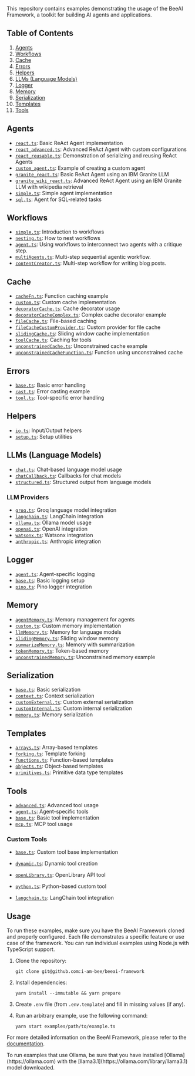 
This repository contains examples demonstrating the usage of the BeeAI Framework, a toolkit for building AI agents and applications.

## Table of Contents

1. [Agents](#agents)
2. [Workflows](#workflows)
3. [Cache](#cache)
4. [Errors](#errors)
5. [Helpers](#helpers)
6. [LLMs (Language Models)](#llms-language-models)
7. [Logger](#logger)
8. [Memory](#memory)
9. [Serialization](#serialization)
10. [Templates](#templates)
11. [Tools](#tools)

## Agents

- [`react.ts`](https://github.com/i-am-bee/beeai-framework/blob/main/typescript/examples/agents/react.ts): Basic ReAct Agent implementation
- [`react_advanced.ts`](https://github.com/i-am-bee/beeai-framework/blob/main/typescript/examples/agents/react_advanced.ts): Advanced ReAct Agent with custom configurations
- [`react_reusable.ts`](https://github.com/i-am-bee/beeai-framework/blob/main/typescript/examples/agents/react_reusable.ts): Demonstration of serializing and reusing ReAct Agents
- [`custom_agent.ts`](https://github.com/i-am-bee/beeai-framework/blob/main/typescript/examples/agents/custom_agent.ts): Example of creating a custom agent
- [`granite_react.ts`](https://github.com/i-am-bee/beeai-framework/blob/main/typescript/examples/agents/granite/granite_react.ts): Basic ReAct Agent using an IBM Granite LLM
- [`granite_wiki_react.ts`](https://github.com/i-am-bee/beeai-framework/blob/main/typescript/examples/agents/granite/granite_wiki_react.ts): Advanced ReAct Agent using an IBM Granite LLM with wikipedia retrieval
- [`simple.ts`](https://github.com/i-am-bee/beeai-framework/blob/main/typescript/examples/agents/simple.ts): Simple agent implementation
- [`sql.ts`](https://github.com/i-am-bee/beeai-framework/blob/main/typescript/examples/agents/sql.ts): Agent for SQL-related tasks

## Workflows

- [`simple.ts`](https://github.com/i-am-bee/beeai-framework/blob/main/typescript/examples/workflows/simple.ts): Introduction to workflows
- [`nesting.ts`](https://github.com/i-am-bee/beeai-framework/blob/main/typescript/examples/workflows/nesting.ts): How to nest workflows
- [`agent.ts`](https://github.com/i-am-bee/beeai-framework/blob/main/typescript/examples/workflows/agent.ts): Using workflows to interconnect two agents with a critique step.
- [`multiAgents.ts`](https://github.com/i-am-bee/beeai-framework/blob/main/typescript/examples/workflows/multiAgents.ts): Multi-step sequential agentic workflow.
- [`contentCreator.ts`](https://github.com/i-am-bee/beeai-framework/blob/main/typescript/examples/workflows/contentCreator.ts): Multi-step workflow for writing blog posts.

## Cache

- [`cacheFn.ts`](https://github.com/i-am-bee/beeai-framework/blob/main/typescript/examples/cache/cacheFn.ts): Function caching example
- [`custom.ts`](https://github.com/i-am-bee/beeai-framework/blob/main/typescript/examples/cache/custom.ts): Custom cache implementation
- [`decoratorCache.ts`](https://github.com/i-am-bee/beeai-framework/blob/main/typescript/examples/cache/decoratorCache.ts): Cache decorator usage
- [`decoratorCacheComplex.ts`](https://github.com/i-am-bee/beeai-framework/blob/main/typescript/examples/cache/decoratorCacheComplex.ts): Complex cache decorator example
- [`fileCache.ts`](https://github.com/i-am-bee/beeai-framework/blob/main/typescript/examples/cache/fileCache.ts): File-based caching
- [`fileCacheCustomProvider.ts`](https://github.com/i-am-bee/beeai-framework/blob/main/typescript/examples/cache/fileCacheCustomProvider.ts): Custom provider for file cache
- [`slidingCache.ts`](https://github.com/i-am-bee/beeai-framework/blob/main/typescript/examples/cache/slidingCache.ts): Sliding window cache implementation
- [`toolCache.ts`](https://github.com/i-am-bee/beeai-framework/blob/main/typescript/examples/cache/toolCache.ts): Caching for tools
- [`unconstrainedCache.ts`](https://github.com/i-am-bee/beeai-framework/blob/main/typescript/examples/cache/unconstrainedCache.ts): Unconstrained cache example
- [`unconstrainedCacheFunction.ts`](https://github.com/i-am-bee/beeai-framework/blob/main/typescript/examples/cache/unconstrainedCacheFunction.ts): Function using unconstrained cache

## Errors

- [`base.ts`](https://github.com/i-am-bee/beeai-framework/blob/main/typescript/examples/errors/base.ts): Basic error handling
- [`cast.ts`](https://github.com/i-am-bee/beeai-framework/blob/main/typescript/examples/errors/cast.ts): Error casting example
- [`tool.ts`](https://github.com/i-am-bee/beeai-framework/blob/main/typescript/examples/errors/tool.ts): Tool-specific error handling

## Helpers

- [`io.ts`](https://github.com/i-am-bee/beeai-framework/blob/main/typescript/examples/helpers/io.ts): Input/Output helpers
- [`setup.ts`](https://github.com/i-am-bee/beeai-framework/blob/main/typescript/examples/helpers/setup.ts): Setup utilities

## LLMs (Language Models)

- [`chat.ts`](https://github.com/i-am-bee/beeai-framework/blob/main/typescript/examples/backend/chat.ts): Chat-based language model usage
- [`chatCallback.ts`](https://github.com/i-am-bee/beeai-framework/blob/main/typescript/examples/backend/chatStream.ts): Callbacks for chat models
- [`structured.ts`](https://github.com/i-am-bee/beeai-framework/blob/main/typescript/examples/backend/structured.ts): Structured output from language models

### LLM Providers

- [`groq.ts`](https://github.com/i-am-bee/beeai-framework/blob/main/typescript/examples/backend/providers/groq.ts): Groq language model integration
- [`langchain.ts`](https://github.com/i-am-bee/beeai-framework/blob/main/typescript/examples/backend/providers/langchain.ts): LangChain integration
- [`ollama.ts`](https://github.com/i-am-bee/beeai-framework/blob/main/typescript/examples/backend/providers/ollama.ts): Ollama model usage
- [`openai.ts`](https://github.com/i-am-bee/beeai-framework/blob/main/typescript/examples/backend/providers/openai.ts): OpenAI integration
- [`watsonx.ts`](https://github.com/i-am-bee/beeai-framework/blob/main/typescript/examples/backend/providers/watsonx.ts): Watsonx integration
- [`anthropic.ts`](https://github.com/i-am-bee/beeai-framework/blob/main/typescript/examples/backend/providers/anthropic.ts): Anthropic integration

## Logger

- [`agent.ts`](https://github.com/i-am-bee/beeai-framework/blob/main/typescript/examples/logger/agent.ts): Agent-specific logging
- [`base.ts`](https://github.com/i-am-bee/beeai-framework/blob/main/typescript/examples/logger/base.ts): Basic logging setup
- [`pino.ts`](https://github.com/i-am-bee/beeai-framework/blob/main/typescript/examples/logger/pino.ts): Pino logger integration

## Memory

- [`agentMemory.ts`](https://github.com/i-am-bee/beeai-framework/blob/main/typescript/examples/memory/agentMemory.ts): Memory management for agents
- [`custom.ts`](https://github.com/i-am-bee/beeai-framework/blob/main/typescript/examples/memory/custom.ts): Custom memory implementation
- [`llmMemory.ts`](https://github.com/i-am-bee/beeai-framework/blob/main/typescript/examples/memory/llmMemory.ts): Memory for language models
- [`slidingMemory.ts`](https://github.com/i-am-bee/beeai-framework/blob/main/typescript/examples/memory/slidingMemory.ts): Sliding window memory
- [`summarizeMemory.ts`](https://github.com/i-am-bee/beeai-framework/blob/main/typescript/examples/memory/summarizeMemory.ts): Memory with summarization
- [`tokenMemory.ts`](https://github.com/i-am-bee/beeai-framework/blob/main/typescript/examples/memory/tokenMemory.ts): Token-based memory
- [`unconstrainedMemory.ts`](https://github.com/i-am-bee/beeai-framework/blob/main/typescript/examples/memory/unconstrainedMemory.ts): Unconstrained memory example

## Serialization

- [`base.ts`](https://github.com/i-am-bee/beeai-framework/blob/main/typescript/examples/serialization/base.ts): Basic serialization
- [`context.ts`](https://github.com/i-am-bee/beeai-framework/blob/main/typescript/examples/serialization/context.ts): Context serialization
- [`customExternal.ts`](https://github.com/i-am-bee/beeai-framework/blob/main/typescript/examples/serialization/customExternal.ts): Custom external serialization
- [`customInternal.ts`](https://github.com/i-am-bee/beeai-framework/blob/main/typescript/examples/serialization/customInternal.ts): Custom internal serialization
- [`memory.ts`](https://github.com/i-am-bee/beeai-framework/blob/main/typescript/examples/serialization/memory.ts): Memory serialization

## Templates

- [`arrays.ts`](https://github.com/i-am-bee/beeai-framework/blob/main/typescript/examples/templates/arrays.ts): Array-based templates
- [`forking.ts`](https://github.com/i-am-bee/beeai-framework/blob/main/typescript/examples/templates/forking.ts): Template forking
- [`functions.ts`](https://github.com/i-am-bee/beeai-framework/blob/main/typescript/examples/templates/functions.ts): Function-based templates
- [`objects.ts`](https://github.com/i-am-bee/beeai-framework/blob/main/typescript/examples/templates/objects.ts): Object-based templates
- [`primitives.ts`](https://github.com/i-am-bee/beeai-framework/blob/main/typescript/examples/templates/primitives.ts): Primitive data type templates

## Tools

- [`advanced.ts`](https://github.com/i-am-bee/beeai-framework/blob/main/typescript/examples/tools/advanced.ts): Advanced tool usage
- [`agent.ts`](https://github.com/i-am-bee/beeai-framework/blob/main/typescript/examples/tools/agent.ts): Agent-specific tools
- [`base.ts`](https://github.com/i-am-bee/beeai-framework/blob/main/typescript/examples/tools/base.ts): Basic tool implementation
- [`mcp.ts`](https://github.com/i-am-bee/beeai-framework/blob/main/typescript/examples/tools/mcp.ts): MCP tool usage

### Custom Tools

- [`base.ts`](https://github.com/i-am-bee/beeai-framework/blob/main/typescript/examples/tools/custom/base.ts): Custom tool base implementation
- [`dynamic.ts`](https://github.com/i-am-bee/beeai-framework/blob/main/typescript/examples/tools/custom/dynamic.ts): Dynamic tool creation
- [`openLibrary.ts`](https://github.com/i-am-bee/beeai-framework/blob/main/typescript/examples/tools/custom/openLibrary.ts): OpenLibrary API tool
- [`python.ts`](https://github.com/i-am-bee/beeai-framework/blob/main/typescript/examples/tools/custom/python.ts): Python-based custom tool

- [`langchain.ts`](https://github.com/i-am-bee/beeai-framework/blob/main/typescript/examples/tools/langchain.ts): LangChain tool integration

## Usage

To run these examples, make sure you have the BeeAI Framework cloned and properly configured. Each file demonstrates a specific feature or use case of the framework. You can run individual examples using Node.js with TypeScript support.

1. Clone the repository:
   ```shell
   git clone git@github.com:i-am-bee/beeai-framework
   ```
2. Install dependencies:
   ```shell
   yarn install --immutable && yarn prepare
   ```
3. Create `.env` file (from `.env.template`) and fill in missing values (if any).

4. Run an arbitrary example, use the following command:

   ```shell
   yarn start examples/path/to/example.ts
   ```

For more detailed information on the BeeAI Framework, please refer to the [documentation](/).

<Tip>
To run examples that use Ollama, be sure that you have installed [Ollama](https://ollama.com) with the [llama3.1](https://ollama.com/library/llama3.1) model downloaded.
</Tip>

